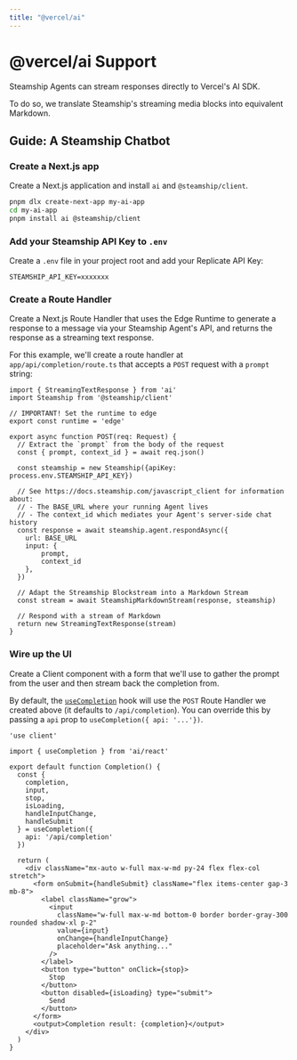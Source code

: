 ```yaml
---
title: "@vercel/ai"
---
```



# @vercel/ai Support

Steamship Agents can stream responses directly to Vercel's AI SDK.

To do so, we translate Steamship's streaming media blocks into equivalent Markdown.

## Guide: A Steamship Chatbot

<Steps>

### Create a Next.js app

Create a Next.js application and install `ai` and `@steamship/client`.

```sh
pnpm dlx create-next-app my-ai-app
cd my-ai-app
pnpm install ai @steamship/client
```

### Add your Steamship API Key to `.env`

Create a `.env` file in your project root and add your Replicate API Key:

```env filename=".env"
STEAMSHIP_API_KEY=xxxxxxx
```

### Create a Route Handler

Create a Next.js Route Handler that uses the Edge Runtime to generate a response to a message via your Steamship Agent's API, and returns the response as a streaming text response.

For this example, we'll create a route handler at `app/api/completion/route.ts` that accepts a `POST` request with a `prompt` string:

```tsx filename="app/api/chat/route.ts" showLineNumbers
import { StreamingTextResponse } from 'ai'
import Steamship from '@steamship/client'

// IMPORTANT! Set the runtime to edge
export const runtime = 'edge'

export async function POST(req: Request) {
  // Extract the `prompt` from the body of the request
  const { prompt, context_id } = await req.json()

  const steamship = new Steamship({apiKey: process.env.STEAMSHIP_API_KEY})

  // See https://docs.steamship.com/javascript_client for information about:
  // - The BASE_URL where your running Agent lives
  // - The context_id which mediates your Agent's server-side chat history
  const response = await steamship.agent.respondAsync({
    url: BASE_URL
    input: {
        prompt,
        context_id
    },
  })

  // Adapt the Streamship Blockstream into a Markdown Stream
  const stream = await SteamshipMarkdownStream(response, steamship)

  // Respond with a stream of Markdown
  return new StreamingTextResponse(stream)
}
```

### Wire up the UI

Create a Client component with a form that we'll use to gather the prompt from the user and then stream back the completion from.

By default, the [`useCompletion`](/docs/api-reference#usecompletion) hook will use the `POST` Route Handler we created above (it defaults to `/api/completion`). You can override this by passing a `api` prop to `useCompletion({ api: '...'})`.

```tsx filename="app/page.tsx" showLineNumbers
'use client'

import { useCompletion } from 'ai/react'

export default function Completion() {
  const {
    completion,
    input,
    stop,
    isLoading,
    handleInputChange,
    handleSubmit
  } = useCompletion({
    api: '/api/completion'
  })

  return (
    <div className="mx-auto w-full max-w-md py-24 flex flex-col stretch">
      <form onSubmit={handleSubmit} className="flex items-center gap-3 mb-8">
        <label className="grow">
          <input
            className="w-full max-w-md bottom-0 border border-gray-300 rounded shadow-xl p-2"
            value={input}
            onChange={handleInputChange}
            placeholder="Ask anything..."
          />
        </label>
        <button type="button" onClick={stop}>
          Stop
        </button>
        <button disabled={isLoading} type="submit">
          Send
        </button>
      </form>
      <output>Completion result: {completion}</output>
    </div>
  )
}
```

</Steps>
